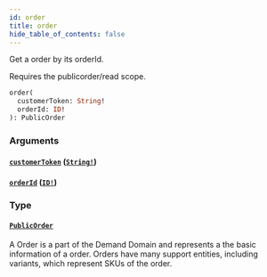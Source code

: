 ```yaml
---
id: order
title: order
hide_table_of_contents: false
---
```



Get a order by its orderId.

Requires the publicorder/read scope.

```graphql
order(
  customerToken: String!
  orderId: ID!
): PublicOrder
```


### Arguments

#### [`customerToken`](#) ([`String!`](/demand/api/graphql-storefront/reference/scalars/string))




#### [`orderId`](#) ([`ID!`](/demand/api/graphql-storefront/reference/scalars/id))




### Type

#### [`PublicOrder`](/demand/api/graphql-storefront/reference/objects/public-order)

A Order is a part of the Demand Domain and represents a the basic information of a order.
Orders have many support entities, including variants, which represent SKUs of the order.




